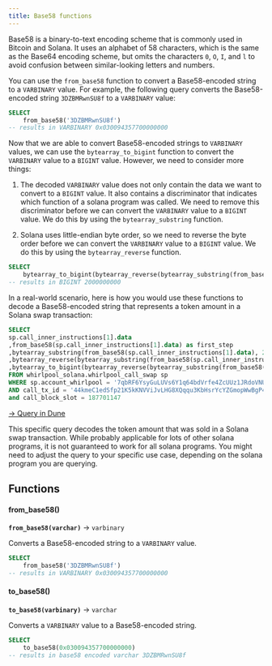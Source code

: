 ```yaml
---
title: Base58 functions
---
```


Base58 is a binary-to-text encoding scheme that is commonly used in Bitcoin and Solana. It uses an alphabet of 58 characters, which is the same as the Base64 encoding scheme, but omits the characters `0`, `O`, `I`, and `l` to avoid confusion between similar-looking letters and numbers.

You can use the `from_base58` function to convert a Base58-encoded string to a `VARBINARY` value. For example, the following query converts the Base58-encoded string `3DZBMRwnSU8f` to a `VARBINARY` value:

```sql
SELECT 
    from_base58('3DZBMRwnSU8f')
-- results in VARBINARY 0x030094357700000000
```

Now that we are able to convert Base58-encoded strings to `VARBINARY` values, we can use the `bytearray_to_bigint` function to convert the `VARBINARY` value to a `BIGINT` value. However, we need to consider more things:

1. The decoded `VARBINARY` value does not only contain the data we want to convert to a `BIGINT` value. It also contains a discriminator that indicates which function of a solana program was called. We need to remove this discriminator before we can convert the `VARBINARY` value to a `BIGINT` value. We do this by using the `bytearray_substring` function.

2. Solana uses little-endian byte order, so we need to reverse the byte order before we can convert the `VARBINARY` value to a `BIGINT` value. We do this by using the `bytearray_reverse` function.

```sql
SELECT 
    bytearray_to_bigint(bytearray_reverse(bytearray_substring(from_base58('3DZBMRwnSU8f'), 2, 8))) as token_sold_amount
-- results in BIGINT 2000000000
```

In a real-world scenario, here is how you would use these functions to decode a Base58-encoded string that represents a token amount in a Solana swap transaction:

```sql
SELECT
sp.call_inner_instructions[1].data
,from_base58(sp.call_inner_instructions[1].data) as first_step
,bytearray_substring(from_base58(sp.call_inner_instructions[1].data), 2, 8) as second_step
,bytearray_reverse(bytearray_substring(from_base58(sp.call_inner_instructions[1].data), 2, 8)) as third_step
,bytearray_to_bigint(bytearray_reverse(bytearray_substring(from_base58(sp.call_inner_instructions[1].data), 2, 8))) as decoded_amount
FROM whirlpool_solana.whirlpool_call_swap sp
WHERE sp.account_whirlpool = '7qbRF6YsyGuLUVs6Y1q64bdVrfe4ZcUUz1JRdoVNUJnm'
AND call_tx_id = '44kmeC1edSfp21K5kKNVViJvLHG8XQqqu3KbHsrYcYZGmopWwBgP48c9u1DRBMGtQcbvyxd2TT8syY7ZvwpHqkhF'
and call_block_slot = 187701147
```

[→ Query in Dune](https://dune.com/queries/2846422)

<tip> This specific query decodes the token amount that was sold in a Solana swap transaction. While probably applicable for lots of other solana programs, it is not guaranteed to work for all solana programs. You might need to adjust the query to your specific use case, depending on the solana program you are querying. </tip>



 
## Functions

#### from_base58()
**`from_base58(varchar)`** → `varbinary`

Converts a Base58-encoded string to a `VARBINARY` value.

```sql
SELECT 
    from_base58('3DZBMRwnSU8f')
-- results in VARBINARY 0x030094357700000000
```

#### to_base58()
**`to_base58(varbinary)`** → `varchar`

Converts a `VARBINARY` value to a Base58-encoded string.

```sql 
SELECT 
    to_base58(0x030094357700000000)
-- results in base58 encoded varchar 3DZBMRwnSU8f
```